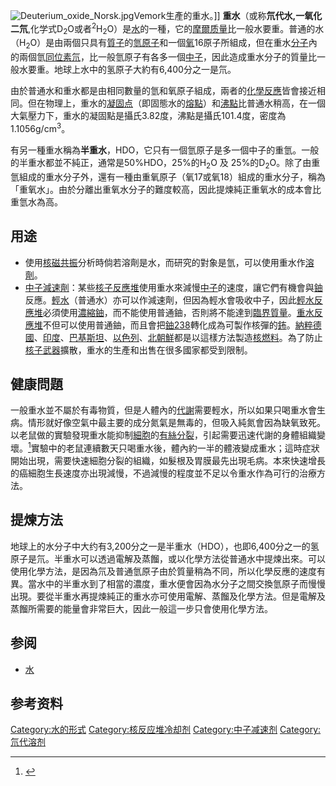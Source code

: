 {{About|分子式为D<sub>2</sub>O的重水|重水的其他用法|重水 (消歧義)}}
{{Multiple issues|
{{refimprove|time=2019-09-11T00:41:14+00:00}}
{{Expand language|1=en|time=2021-03-21T01:39:55+00:00}}
}}
{{TA|G1=化學}}
{{Chembox
|   Name = 重水
|   ImageFile = Heavy-water-3D-vdW.svg 
|   ImageSize = 120px 
|   ImageName = 重水分子的结构 
| IUPACName = [<sup>2</sup>H]<sub>2</sub>-water
| IUPACNameZh = [<sup>2</sup>H]<sub>2</sub>-水
| OtherNames = 重水 (heavy water) <br /><br />
氧化氘 (deuterium oxide)<ref name="parpart1935">{{cite journal|last1=Parpart|first1=Arthur K.|title=The permeability of the mammalian erythrocyte to deuterium oxide (heavy water)|journal=Journal of Cellular and Comparative Physiology|date=December 1935|volume=7|issue=2|pages=153–162|doi=10.1002/jcp.1030070202|url=http://onlinelibrary.wiley.com/doi/10.1002/jcp.1030070202/abstract|accessdate=2014-12-29|archive-date=2017-12-12|archive-url=https://web.archive.org/web/20171212031454/http://onlinelibrary.wiley.com/doi/10.1002/jcp.1030070202/abstract|dead-url=no}}</ref><br /><br />
水-''d''<sub>2</sub> (water-''d''<sub>2</sub>)<ref name="svishchev1994">{{cite journal|last1=Svishchev|first1=I. M.|last2=Kusalik|first2=P. G.|title=Dynamics in liquid water, water-d2, and water-t2: a comparative simulation study|journal=The Journal of Physical Chemistry|date=January 1994|volume=98|issue=3|pages=728–733|doi=10.1021/j100054a002|url=http://pubs.acs.org/doi/abs/10.1021/j100054a002|accessdate=2014-12-29|archive-date=2021-05-15|archive-url=https://web.archive.org/web/20210515171842/https://pubs.acs.org/doi/abs/10.1021/j100054a002|dead-url=no}}</ref><br /><br />
一氧化二氘 (dideuterium monoxide)
| Section1 = {{Chembox Identifiers
| CASNo = 7789-20-0 
| CASNo_Ref = {{cascite|correct|CAS}}
|    RTECS  =  ZC0230000
| SMILES = [2H]O[2H]
}}
| Section2 = {{Chembox Properties
|   Formula = D<sub>2</sub>O 
|   MolarMass = 20.04 
|   Appearance = 无色透明液体 
|   Density = 1.1056 g/mL (20°C, 液)<br /> 1.0177 g/cm<sup>3</sup> (m.p., 固) 
|   BoilingPt = 101.4 °C, 214.56 °F (374.55 °K) 
|   MeltingPt = 3.82 °C, 38.88 °F (276.97 °K) 
|   Viscosity = 0.00125 [[Pa·s|Pa·s]], 20 °C 
|   Dipole = 1.87 [[德拜|D]] 
  }}
| Section7 = {{Chembox Hazards
|   ExternalMSDS = [http://ptcl.chem.ox.ac.uk/MSDS/DE/deuterium_oxide.html External MSDS] 
|   MainHazards =  
|   NFPA-H = 1 
|   NFPA-F = 0 
|   NFPA-R = 0 
  }}
| Section8 = {{Chembox Related
|   Function = [[溶剂|溶剂]]
|   OtherFunctn = [[丙酮|丙酮]]、[[甲醇|甲醇]] 
|   OtherCpds = [[水蒸气|水蒸气]]、[[冰|冰]]}}
}}
[[File:Deuterium_oxide_Norsk.jpg|thumb]]Vemork生產的重水。]]
'''重水'''（或称'''氘代水,一氧化二氘''',化学式D<sub>2</sub>O或者<sup>2</sup>H<sub>2</sub>O）是[[水|水]]的一種，它的[[摩爾质量|摩爾质量]]比一般水要重。普通的水（H<sub>2</sub>O）是由兩個只具有[[質子|質子]]的[[氫|氫]][[原子|原子]]和一個[[氧|氧]]16原子所組成，但在重水[[分子_(化学)|分子]]內的兩個氫[[同位素|同位素]][[氘|氘]]，比一般氫原子有各多一個[[中子|中子]]，因此造成重水分子的質量比一般水要重。地球上水中的氢原子大約有6,400分之一是氘。

由於普通水和重水都是由相同數量的氫和氧原子組成，兩者的[[化學反應|化學反應]]皆會接近相同。但在物理上，重水的[[凝固点|凝固点]]（即固態水的[[熔點|熔點]]）和[[沸點|沸點]]比普通水稍高，在一個大氣壓力下，重水的凝固點是攝氏3.82度，沸點是攝氏101.4度，密度為1.1056g/cm<sup>3</sup>。

有另一種重水稱為'''半重水'''，HDO，它只有一個氫原子是多一個中子的重氫。一般的半重水都並不純正，通常是50%HDO，25%的H<sub>2</sub>O 及 25%的D<sub>2</sub>O。除了由重氫組成的重水分子外，還有一種由重氧原子（氧17或氧18）組成的重水分子，稱為「重氧水」。由於分離出重氧水分子的難度較高，因此提煉純正重氧水的成本會比重氫水為高。

==用途==
*使用[[核磁共振|核磁共振]]分析時倘若溶劑是水，而研究的對象是氫，可以使用重水作[[溶劑|溶劑]]。
*[[中子減速劑|中子減速劑]]：某些[[核子反應堆|核子反應堆]]使用重水來減慢[[中子|中子]]的速度，讓它們有機會與[[鈾|鈾]]反應。[[水|輕水]]（普通水）亦可以作減速劑，但因為輕水會吸收中子，因此[[輕水反應堆|輕水反應堆]]必須使用[[濃縮鈾|濃縮鈾]]，而不能使用普通鈾，否則將不能達到[[臨界質量|臨界質量]]。[[重水反應堆|重水反應堆]]不但可以使用普通鈾，而且會把[[鈾238|鈾238]]轉化成為可製作核彈的[[鈽|鈽]]。[[納粹德國|納粹德國]]、[[印度|印度]]、[[巴基斯坦|巴基斯坦]]、[[以色列|以色列]]、[[北朝鮮|北朝鮮]]都是以這樣方法製造[[核燃料|核燃料]]。為了防止[[核子武器|核子武器]]擴散，重水的生產和出售在很多國家都受到限制。

==健康問題==
一般重水並不屬於有毒物質，但是人體內的[[代謝|代謝]]需要輕水，所以如果只喝重水會生病。情形就好像空氣中最主要的成分氮氣是無毒的，但吸入純氮會因為缺氧致死。以老鼠做的實驗發現重水能抑制[[細胞|細胞]]的[[有絲分裂|有絲分裂]]，引起需要迅速代謝的身體組織變壞。<ref>{{cite web |author1=羅夏 |title=這杯重水喝起來甜甜的，我可以再來一杯嗎？ |url=https://pansci.asia/archives/319360 |website=PanSci 泛科學 |accessdate=2021-05-04 |archive-date=2021-05-16 |archive-url=https://web.archive.org/web/20210516003137/https://pansci.asia/archives/319360 |dead-url=no }}</ref>實驗中的老鼠連續數天只喝重水後，體內約一半的體液變成重水；這時症狀開始出現，需要快速細胞分裂的組織，如髮根及胃膜最先出現毛病。本來快速增長的癌細胞生長速度亦出現減慢，不過減慢的程度並不足以令重水作為可行的治療方法。

==提煉方法==
地球上的水分子中大约有3,200分之一是半重水（HDO），也即6,400分之一的氢原子是氘。半重水可以透過電解及蒸餾，或以化學方法從普通水中提煉出來。可以使用化學方法，是因為氘及普通氫原子由於質量稍為不同，所以化學反應的速度有異。當水中的半重水到了相當的濃度，重水便會因為水分子之間交換氫原子而慢慢出現。要從半重水再提煉純正的重水亦可使用電解、蒸餾及化學方法。但是電解及蒸餾所需要的能量會非常巨大，因此一般這一步只會使用化學方法。

==参阅==
* [[水|水]]

==参考资料==
{{reflist}}

{{水}}

[[Category:水的形式|Category:水的形式]]
[[Category:核反应堆冷却剂|Category:核反应堆冷却剂]]
[[Category:中子减速剂|Category:中子减速剂]]
[[Category:氘代溶剂|Category:氘代溶剂]]